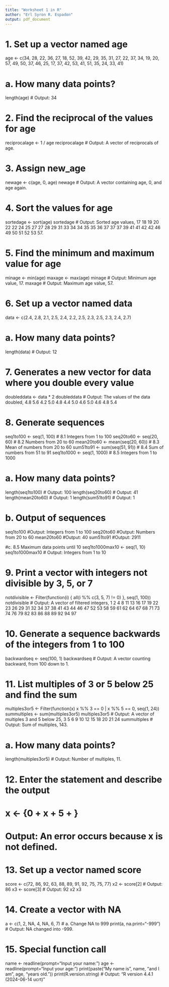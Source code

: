 ```yaml
---
title: "Worksheet 1 in R"
author: "Erl Syron R. Espadon"
output: pdf_document
---
```


# 1. Set up a vector named age
age <- c(34, 28, 22, 36, 27, 18, 52, 39, 42, 29,
         35, 31, 27, 22, 37, 34, 19, 20, 57, 49,
         50, 37, 46, 25, 17, 37, 42, 53, 41, 51,
         35, 24, 33, 41)

# a. How many data points?
length(age)  # Output: 34

# 2. Find the reciprocal of the values for age
reciprocalage <- 1 / age
reciprocalage  # Output: A vector of reciprocals of age.

# 3. Assign new_age
newage <- c(age, 0, age)
newage  # Output: A vector containing age, 0, and age again.

# 4. Sort the values for age
sortedage <- sort(age)
sortedage  # Output: Sorted age values, 17 18 19 20 22 22 24 25 27 27 28 29 31 33 34 34 35 35 36 37 37 37 39 41 41 42 42 46 49 50 51 52 53 57.

# 5. Find the minimum and maximum value for age
minage <- min(age)
maxage <- max(age)
minage  # Output: Minimum age value, 17.
maxage  # Output: Maximum age value, 57.

# 6. Set up a vector named data
data <- c(2.4, 2.8, 2.1, 2.5, 2.4, 2.2, 2.5, 2.3, 2.5, 2.3, 2.4, 2.7)

# a. How many data points?
length(data)  # Output: 12

# 7. Generates a new vector for data where you double every value
doubleddata <- data * 2
doubleddata  # Output: The values of the data doubled, 4.8 5.6 4.2 5.0 4.8 4.4 5.0 4.6 5.0 4.6 4.8 5.4

# 8. Generate sequences
seq1to100 <- seq(1, 100)  # 8.1 Integers from 1 to 100
seq20to60 <- seq(20, 60)  # 8.2 Numbers from 20 to 60
mean20to60 <- mean(seq(20, 60))  # 8.3 Mean of numbers from 20 to 60
sum51to91 <- sum(seq(51, 91))  # 8.4 Sum of numbers from 51 to 91
seq1to1000 <- seq(1, 1000) # 8.5 Integers from 1 to 1000

# a. How many data points?
length(seq1to100)  # Output: 100
length(seq20to60)  # Output: 41
length(mean20to60) # Output: 1
length(sum51to91)    # Output: 1

# b. Output of sequences
seq1to100 #Output: Integers from 1 to 100
seq20to60 #Output: Numbers from 20 to 60
mean20to60 #Output: 40 
sum51to91 #Output: 2911

#c. 8.5 Maximum data points until 10
seq1to1000max10 <- seq(1, 10)
seq1to1000max10  # Output: Integers from 1 to 10

# 9. Print a vector with integers not divisible by 3, 5, or 7
notdivisible <- Filter(function(i) { all(i %% c(3, 5, 7) != 0) }, seq(1, 100))
notdivisible  # Output: A vector of filtered integers, 1  2  4  8 11 13 16 17 19 22 23 26 29 31 32 34 37 38 41 43 44 46 47 52 53 58 59 61 62 64 67 68 71 73 74 76 79 82 83 86 88 89 92 94 97

# 10. Generate a sequence backwards of the integers from 1 to 100
backwardseq <- seq(100, 1)
backwardseq  # Output: A vector counting backward, from 100 down to 1.

# 11. List multiples of 3 or 5 below 25 and find the sum
multiples3or5 <- Filter(function(x) x %% 3 == 0 | x %% 5 == 0, seq(1, 24))
summultiples <- sum(multiples3or5)
multiples3or5  # Output: A vector of multiples 3 and 5 below 25, 3  5  6  9 10 12 15 18 20 21 24
summultiples      # Output: Sum of multiples, 143.

# a. How many data points?
length(multiples3or5)  # Output: Number of multiples, 11.

# 12. Enter the statement and describe the output
# x <- {0 + x + 5 + } 
# Output: An error occurs because x is not defined.

# 13. Set up a vector named score
score <- c(72, 86, 92, 63, 88, 89, 91, 92, 75, 75, 77)
x2 <- score[2]  # Output: 86
x3 <- score[3]  # Output: 92
x2
x3

# 14. Create a vector with NA
a <- c(1, 2, NA, 4, NA, 6, 7)
# a. Change NA to 999
print(a, na.print="-999")  # Output: NA changed into -999.

# 15. Special function call
name <- readline(prompt="Input your name: ")
age <- readline(prompt="Input your age: ")
print(paste("My name is", name, "and I am", age, "years old."))
print(R.version.string)  # Output: "R version 4.4.1 (2024-06-14 ucrt)"
